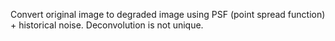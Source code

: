 Convert original image to degraded image using PSF (point spread function) + historical noise. Deconvolution is not unique.

